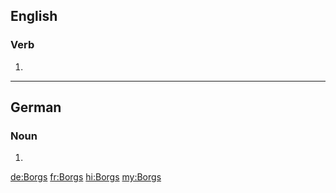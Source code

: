 ==English==

===Verb===
{{head|en|verb form}}

# {{en-third-person singular of|Borg}}

----

==German==

===Noun===
{{head|de|noun form|g=m}}

# {{inflection of|Borg||gen|s|lang=de}}

[[de:Borgs]]
[[fr:Borgs]]
[[hi:Borgs]]
[[my:Borgs]]
